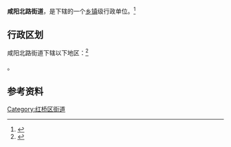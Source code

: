 {{中国乡级行政区|12/01/06/003/000}}

'''咸阳北路街道'''，是{{PRC admin/fullname|12/01/06/003/000|3}}下辖的一个[[乡镇|乡镇]]级行政单位。<ref>{{PRC admin/ref sgc|{{PRC admin/parent|12/01/06/003/000}}}}</ref>

== 行政区划 ==

咸阳北路街道下辖以下地区：<ref>{{PRC admin/ref sgc|12/01/06/003/000}}</ref>

{{PRC admin/children|12/01/06/003/000}}。

== 参考资料 ==

{{Reflist|2}}

{{天津市红桥区行政区划}}
{{天津行政区划小作品}}

[[Category:红桥区街道|Category:红桥区街道]]